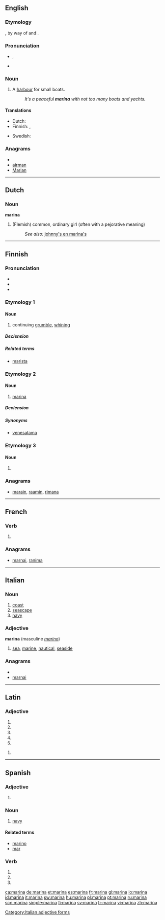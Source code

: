 {{wikipedia|dab=Marina (disambiguation)|marina}}
{{also|Marina}}
==English==

===Etymology===
{{etyl|la}} {{term|marinus||of the sea, marine}}, by way of {{etyl|it}} and {{etyl|es}} {{term|marina|lang=it}}.

===Pronunciation===
* {{IPA|/məˈrinə/}}, {{SAMPA|/m@"rin@/}}
* {{hyphenation|ma|ri|na}}

===Noun===
{{en-noun}}

# A [[harbour]] for small boats.
#: ''It's a peaceful '''marina''' with not too many boats and yachts.''

====Translations====
{{trans-top|harbour}}
* Dutch: {{t|nl|jachthaven}}
* Finnish: {{t-|fi|venesatama}}, {{t+|fi|marina}}
{{trans-mid}}
* Swedish: {{t+|sv|marina}}
{{trans-bottom}}

===Anagrams===
* {{alphagram|aaimnr}}
* [[airman#English|airman]]
* [[Marian#English|Marian]]

----

==Dutch==

===Noun===
'''marina''' {{f}}

# (Flemish) common, ordinary girl (often with a pejorative meaning)
#: ''See also:'' [[johnny's en marina's]]

----

==Finnish==

===Pronunciation===
* {{hyphenation|ma|ri|na}}
* {{rhymes|ɑrinɑ|lang=fi}}
* {{IPA|lang=fi|[ˈmɑrinɑ]}}

===Etymology 1===

====Noun====
{{infl|fi|noun}}

# continuing [[grumble]], [[whining]]

=====Declension=====
{{fi-decl-sitruuna|marin}}

=====Related terms=====
* [[marista]]

===Etymology 2===

====Noun====
{{infl|fi|noun}}

# [[#English|marina]]

=====Declension=====
{{fi-decl-sitruuna|marin}}

=====Synonyms=====
* [[venesatama]]

===Etymology 3===

====Noun====
{{infl|fi|noun form}}

# {{fi-form of|mari|case=essive|pl=singular|lang=Finnish|type=noun}}

===Anagrams===
* [[marain#Finnish|marain]], [[raamin#Finnish|raamin]], [[rimana#Finnish|rimana]]

----

==French==

===Verb===
{{fr-verb-form}}

# {{form of|[[third-person|Third-person]] [[singular]] [[past historic]]|mariner|lang=French}}

===Anagrams===
* [[marnai#French|marnai]], [[ranima#French|ranima]]

----

==Italian==

===Noun===
{{it-noun|marin|f|a|e}}

# [[coast]]
# [[seascape]]
# [[navy]]

===Adjective===
'''marina''' {{f}}  (masculine ''[[marino]]'')

# [[sea]], [[marine]], [[nautical]], [[seaside]]

===Anagrams===
* {{alphagram|aaimnr}}
* [[marnai#Italian|marnai]]

[[Category:Italian adjective forms]]

----

==Latin==

===Adjective===
{{la-adj-form|marīna}}

# {{inflection of|marinus|marīnus|nom|f|s|lang=la}}
# {{inflection of|marinus|marīnus|nom|n|p|lang=la}}
# {{inflection of|marinus|marīnus|acc|n|p|lang=la}}
# {{inflection of|marinus|marīnus|voc|f|s|lang=la}}
# {{inflection of|marinus|marīnus|nom|n|p|lang=la}}

{{la-adj-form|marīnā}}

# {{inflection of|marinus|marīnus|abl|f|s|lang=la}}

----

==Spanish==

===Adjective===
{{es-adj|m=marino}}

# {{feminine of|lang=es|marino}}

===Noun===
{{es-noun-f}}

# [[navy]]

====Related terms====
* [[marino]]
* [[mar]]

===Verb===
{{es-verb-form|marinar}}

# {{es-verb form of|ending=ar|mood=imperative|sense=affirmative|pers=2|formal=no|number=singular|[[marinar]]}}
# {{es-verb form of|ending=ar|mood=indicative|tense=present|pers=2|formal=yes|number=singular|[[marinar]]}}
# {{es-verb form of|ending=ar|mood=indicative|tense=present|pers=3|number=singular|[[marinar]]}}

[[ca:marina]]
[[de:marina]]
[[et:marina]]
[[es:marina]]
[[fr:marina]]
[[gl:marina]]
[[io:marina]]
[[id:marina]]
[[it:marina]]
[[sw:marina]]
[[hu:marina]]
[[pl:marina]]
[[pt:marina]]
[[ru:marina]]
[[scn:marina]]
[[simple:marina]]
[[fi:marina]]
[[sv:marina]]
[[tr:marina]]
[[vi:marina]]
[[zh:marina]]
